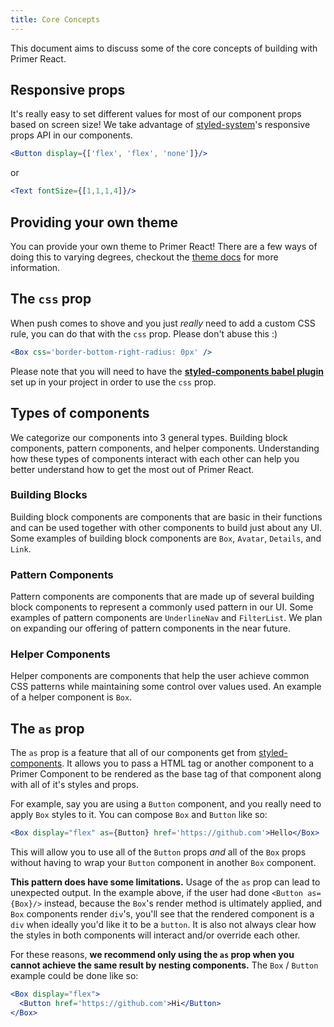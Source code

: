```yaml
---
title: Core Concepts
---
```


This document aims to discuss some of the core concepts of building with Primer React.

## Responsive props

It's really easy to set different values for most of our component props based on screen size! We take advantage of [styled-system](https://github.com/styled-system/styled-system)'s responsive props API in our components.

```jsx
<Button display={['flex', 'flex', 'none']}/>
```

or

```jsx
<Text fontSize={[1,1,1,4]}/>
```

## Providing your own theme

You can provide your own theme to Primer React! There are a few ways of doing this to varying degrees, checkout the [theme docs](/guides/react/theming) for more information.

## The `css` prop

When push comes to shove and you just _really_ need to add a custom CSS rule, you can do that with the `css` prop. Please don't abuse this :)

```jsx
<Box css='border-bottom-right-radius: 0px' />
```

Please note that you will need to have the **[styled-components babel plugin](https://www.styled-components.com/docs/tooling#babel-plugin)** set up in your project in order to use the `css` prop.

## Types of components

We categorize our components into 3 general types. Building block components, pattern components, and helper components. Understanding how these types of components interact with each other can help you better understand how to get the most out of Primer React.

### Building Blocks

Building block components are components that are basic in their functions and can be used together with other components to build just about any UI. Some examples of building block components are `Box`, `Avatar`, `Details`, and `Link`.

### Pattern Components

Pattern components are components that are made up of several building block components to represent a commonly used pattern in our UI. Some examples of pattern components are `UnderlineNav` and `FilterList`. We plan on expanding our offering of pattern components in the near future.

### Helper Components

Helper components are components that help the user achieve common CSS patterns while maintaining some control over values used. An example of a helper component is `Box`.

## The `as` prop

The `as` prop is a feature that all of our components get from [styled-components](https://www.styled-components.com). It allows you to pass a HTML tag or another component to a Primer Component to be rendered as the base tag of that component along with all of it's styles and props.

For example, say you are using a `Button` component, and you really need to apply `Box` styles to it. You can compose `Box` and `Button` like so:

```jsx
<Box display="flex" as={Button} href='https://github.com'>Hello</Box>
```

This will allow you to use all of the `Button` props _and_ all of the `Box` props without having to wrap your `Button` component in another `Box` component.

**This pattern does have some limitations.** Usage of the `as` prop can lead to unexpected output. In the example above, if the user had done `<Button as={Box}/>` instead, because the `Box`'s render method is ultimately applied, and `Box` components render `div`'s, you'll see that the rendered component is a `div` when ideally you'd like it to be a `button`. It is also not always clear how the styles in both components will interact and/or override each other.

For these reasons, **we recommend only using the `as` prop when you cannot achieve the same result by nesting components.** The `Box` / `Button` example could be done like so:

```jsx
<Box display="flex">
  <Button href='https://github.com'>Hi</Button>
</Box>
```

